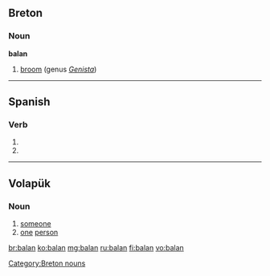 ==Breton==

===Noun===
'''balan'''

# [[broom]] (genus ''[[Genista]]'')

[[Category:Breton nouns]]

----

==Spanish==

===Verb===
{{es-verb-form|balar}}

# {{es-verb form of|ending=ar|mood=indicative|tense=present|pers=2|formal=yes|number=plural|[[balar]]}}
# {{es-verb form of|ending=ar|mood=indicative|tense=present|pers=3|number=plural|[[balar]]}}

----

==Volapük==

===Noun===
{{infl|vo|noun}}

# [[someone]]
# [[one]] [[person]]

[[br:balan]]
[[ko:balan]]
[[mg:balan]]
[[ru:balan]]
[[fi:balan]]
[[vo:balan]]